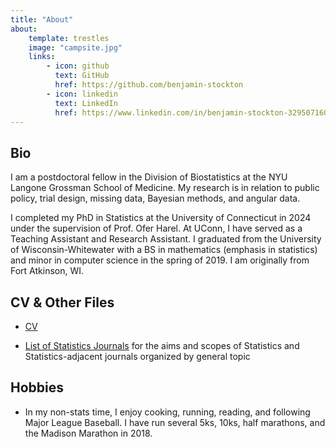 ```yaml
---
title: "About"
about:
    template: trestles
    image: "campsite.jpg"
    links:
        - icon: github
          text: GitHub
          href: https://github.com/benjamin-stockton
        - icon: linkedin
          text: LinkedIn
          href: https://www.linkedin.com/in/benjamin-stockton-329507160/
---
```


## Bio

I am a postdoctoral fellow in the Division of Biostatistics at the NYU Langone Grossman School of Medicine. My research is in relation to public policy, trial design, missing data, Bayesian methods, and angular data. 

I completed my PhD in Statistics at the University of Connecticut in 2024 under the supervision of Prof. Ofer Harel. At UConn, I have served as a Teaching Assistant and Research Assistant. I graduated from the University of Wisconsin-Whitewater with a BS in mathematics (emphasis in statistics) and minor in computer science in the spring of 2019. I am originally from Fort Atkinson, WI.

## CV & Other Files

-   [CV](Benjamin_Stockton_CV.pdf){target="_blank"}

-   [List of Statistics Journals](list_of_journals.pdf){target="_blank"} for the aims and scopes of Statistics and Statistics-adjacent journals organized by general topic

<!-- -   Research statement -->

<!-- -   Teaching statement -->

<!-- -   Diversity statement -->

## Hobbies

-   In my non-stats time, I enjoy cooking, running, reading, and following Major League Baseball. I have run several 5ks, 10ks, half marathons, and the Madison Marathon in 2018. 

